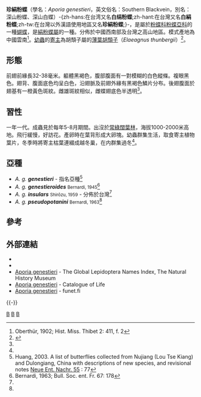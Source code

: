 {{NoteTA|G1=Butterfly}}
{{Speciesbox
| genus = Aporia
| species = genestieri
| authority = (Oberthür, 1902)
| image = Aporia genestieri insularis 20150622.jpg
| image_width = 300px
| image_caption = 訪花
| image2 = Aporia genestieri insularis 20180518.jpg
| image2_width = 300px
| image2_caption = 群集[[吸水|吸水]]
| status = NE
| status_system = iucn3.1
| status_ref = 
| subdivision_ranks = 亞種
| subdivision = 共有4個亞種，詳閱正文。
| synonyms = 
}}

'''珍絹粉蝶'''（學名：''Aporia genestieri''，英文俗名：Southern Blackvein，別名：深山粉蝶、深山白蝶）-{zh-hans:在台湾又名'''白绢粉蝶''';zh-hant:在台灣又名'''白絹粉蝶''';zh-tw:在台灣以外漢語使用地區又名'''珍絹粉蝶''';}-，是屬於[[粉蝶科|粉蝶科]][[粉蝶亞科|粉蝶亞科]]的一種[[蝴蝶|蝴蝶]]，是[[絹粉蝶屬|絹粉蝶屬]]的一種。分佈於中國西南部及台灣之高山地區。模式產地為中國雲南<ref>Oberthür, 1902; Hist. Miss. Thibet 2: 411, f. 2</ref>。[[幼蟲|幼蟲]]的[[寄主|寄主]]為胡頹子屬的[[薄葉胡頹子|薄葉胡頹子]]（''Elaeagnus thunbergii''）<ref name = t2013>{{Cite book | author = 徐堉峰 | title = 臺灣蝴蝶圖鑑．上【弄蝶、鳳蝶、粉蝶】 | location = 台灣 | publisher = 晨星出版有限公司 | date = 2013年2月10日 | page = 298-299 | ISBN = 9789861776705 | language= zh-hant }}</ref>。

== 形態 ==
前翅前緣長32-38毫米。軀體黑褐色，腹部腹面有一對模糊的白色縱條。複眼黑色。翅背、腹面底色均呈白色，沿翅脈及前翅外緣有黑褐色鱗片分布。後翅腹面於翅基有一橙黃色斑紋。雌雄斑紋相似，雌蝶翅底色半透明<ref name = t2013/>。

== 習性 ==
一年一代。成蟲見於每年5-8月期間。出沒於[[照葉林|常綠闊葉林]]，海拔1000-2000米高地。飛行緩慢，好訪花。產卵時在葉背形成大卵塊。幼蟲群集生活，取食寄主植物葉片，冬季時將寄主枯葉連綴成越冬巢，在内群集過冬<ref name = t2013/>。

== 亞種 ==
* ''A. g. '''genestieri''''' - 指名亞種<ref>Huang, 2003. A list of butterflies collected from Nujiang (Lou Tse Kiang) and Dulongiang, China with descriptions of new species, and revisional notes [http://www.zobodat.at/pdf/Neue-Entomologische-Nachrichten_55_0003-0114.pdf Neue Ent. Nachr. 55] {{Wayback|url=http://www.zobodat.at/pdf/Neue-Entomologische-Nachrichten_55_0003-0114.pdf |date=20190713162041 }} : 77</ref>
* ''A. g. '''genestieroides''''' <small>Bernardi, 1945</small><ref name=b1963>Bernardi, 1963; Bull. Soc. ent. Fr. 67: 178</ref>
* ''A. g. '''insulars''''' <small>Shirôzu, 1959</small> - 分佈於台灣<ref name = t2013/>
* ''A. g. '''pseudopotanini''''' <small>Bernardi, 1963</small><ref name=b1963/>

== 參考 ==
{{reflist|}}

== 外部連結 ==
* {{Commonscat-inline|Aporia genestieri|珍絹粉蝶}}
* {{TaiBNET| zh=白絹粉蝶 | id=347320| binomial= Aporia genestieri| sub = insularis | authority=Shirôzu, 1959| var= | accessdate=2015/01/13}} 
* [http://www.nhm.ac.uk/our-science/data/lepindex/detail/?taxonno=173255&&snoc=genestieri&search_type=starts&genus=aporia&sort=snoc&indexed_from=1&page_no=1&page_size=30&path=advanced Aporia genestieri] - The Global Lepidoptera Names Index, The Natural History Museum {{en}}
* [http://www.catalogueoflife.org/col/details/species/id/764a2a7adf5a1080d2ef976528276a65 Aporia genestieri] {{Wayback|url=http://www.catalogueoflife.org/col/details/species/id/764a2a7adf5a1080d2ef976528276a65 |date=20190420055614 }} - Catalogue of Life {{en}} 
* [https://web.archive.org/web/20160625043049/http://ftp.funet.fi/pub/sci/bio/life/insecta/lepidoptera/ditrysia/papilionoidea/pieridae/pierinae/aporia/#genestieri Aporia genestieri] - funet.fi
{{Taxonbar|from= Q2678438}}
{{-}}
{{絹粉蝶屬}}
{{Taxonbar}}

[[Category:1902年描述的昆虫|B]]
[[Category:絹粉蝶屬|B]]
[[Category:臺灣蝴蝶|B]]